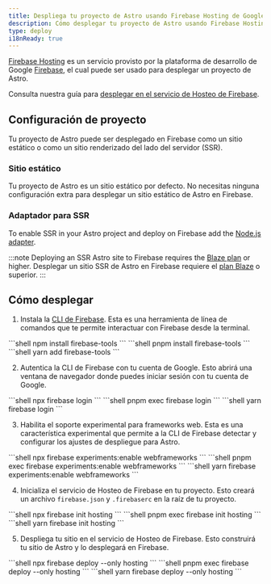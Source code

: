 ```yaml
---
title: Despliega tu proyecto de Astro usando Firebase Hosting de Google
description: Cómo desplegar tu proyecto de Astro usando Firebase Hosting de Google.
type: deploy
i18nReady: true
---
```


[Firebase Hosting](https://firebase.google.com/products/hosting) es un servicio provisto por la plataforma de desarrollo de Google [Firebase](https://firebase.google.com/), el cual puede ser usado para desplegar un proyecto de Astro.

Consulta nuestra guía para [desplegar en el servicio de Hosteo de Firebase](/es/guides/backend/google-firebase/).

## Configuración de proyecto

Tu proyecto de Astro puede ser desplegado en Firebase como un sitio estático o como un sitio renderizado del lado del servidor (SSR).

### Sitio estático

Tu proyecto de Astro es un sitio estático por defecto. No necesitas ninguna configuración extra para desplegar un sitio estático de Astro en Firebase.

### Adaptador para SSR

To enable SSR in your Astro project and deploy on Firebase add the [Node.js adapter](/en/guides/integrations-guide/node/). 

:::note
Deploying an SSR Astro site to Firebase requires the [Blaze plan](https://firebase.google.com/pricing) or higher.
Desplegar un sitio SSR de Astro en Firebase requiere el [plan Blaze](https://firebase.google.com/pricing) o superior.
:::

## Cómo desplegar

1. Instala la [CLI de Firebase](https://github.com/firebase/firebase-tools). Esta es una herramienta de línea de comandos que te permite interactuar con Firebase desde la terminal.

  <PackageManagerTabs>
    <Fragment slot="npm">
    ```shell
    npm install firebase-tools
    ```
    </Fragment>
    <Fragment slot="pnpm">
    ```shell
    pnpm install firebase-tools
    ```
    </Fragment>
    <Fragment slot="yarn">
    ```shell
    yarn add firebase-tools
    ```
    </Fragment>
  </PackageManagerTabs>

2. Autentica la CLI de Firebase con tu cuenta de Google. Esto abrirá una ventana de navegador donde puedes iniciar sesión con tu cuenta de Google.

  <PackageManagerTabs>
    <Fragment slot="npm">
    ```shell
    npx firebase login
    ```
    </Fragment>
    <Fragment slot="pnpm">
    ```shell
    pnpm exec firebase login
    ```
    </Fragment>
    <Fragment slot="yarn">
    ```shell
    yarn firebase login
    ```
    </Fragment>
  </PackageManagerTabs>

3. Habilita el soporte experimental para frameworks web. Esta es una característica experimental que permite a la CLI de Firebase detectar y configurar los ajustes de despliegue para Astro.

  <PackageManagerTabs>
    <Fragment slot="npm">
    ```shell
    npx firebase experiments:enable webframeworks
    ```
    </Fragment>
    <Fragment slot="pnpm">
    ```shell
    pnpm exec firebase experiments:enable webframeworks
    ```
    </Fragment>
    <Fragment slot="yarn">
    ```shell
    yarn firebase experiments:enable webframeworks
    ```
    </Fragment>
  </PackageManagerTabs>

4. Inicializa el servicio de Hosteo de Firebase en tu proyecto. Esto creará un archivo `firebase.json` y `.firebaserc` en la raíz de tu proyecto.

  <PackageManagerTabs>
    <Fragment slot="npm">
    ```shell
    npx firebase init hosting
    ```
    </Fragment>
    <Fragment slot="pnpm">
    ```shell
    pnpm exec firebase init hosting
    ```
    </Fragment>
    <Fragment slot="yarn">
    ```shell
    yarn firebase init hosting
    ```
    </Fragment>
  </PackageManagerTabs>

5. Despliega tu sitio en el servicio de Hosteo de Firebase. Esto construirá tu sitio de Astro y lo desplegará en Firebase.

  <PackageManagerTabs>
    <Fragment slot="npm">
    ```shell
    npx firebase deploy --only hosting
    ```
    </Fragment>
    <Fragment slot="pnpm">
    ```shell
    pnpm exec firebase deploy --only hosting
    ```
    </Fragment>
    <Fragment slot="yarn">
    ```shell
    yarn firebase deploy --only hosting
    ```
    </Fragment>
  </PackageManagerTabs>
